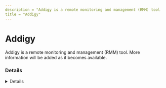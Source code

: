 ---
description = "Addigy is a remote monitoring and management (RMM) tool. More information will be added as it becomes available."
title = "Addigy"
---



# Addigy

Addigy is a remote monitoring and management (RMM) tool. More information will be added as it becomes available.

### Details
<Details author={""}
         category={""}
         created={""}
         website={""}
         lastModified={"2024-02-27"}
         privileges={""}
         free={ false }
         verification={ false }
/>

#### Installation Paths
<Card code={ ["addigy-*.pkg"] }/>





### Forensic Artifacts




#### Network Artifacts
<EuiSpacer size="xl"/>
<NetworkArtifactsTable data={ [{"Description": "Known remote domains", "Domains": ["prod.addigy.com", "grtmprod.addigy.com", "agents.addigy.com"], "Ports": []}] }/>




### Detections
- Detects potential network activity of Addigy RMM tool
  - [Sigma Rule](https://github.com/magicsword-io/LOLRMM/blob/main/detections/sigma/addigy_network_sigma.yml)

### References
- [https://addigy.com/](https://addigy.com/)

